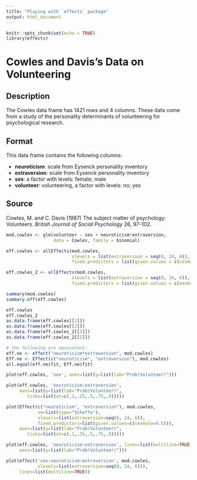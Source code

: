```yaml
---
title: "Playing with `effects` package"
output: html_document
---
```


```r
knitr::opts_chunk$set(echo = TRUE)
library(effects)
```

# Cowles and Davis's Data on Volunteering
## Description
The Cowles data frame has 1421 rows and 4 columns. These data come from a study of the personality determinants of volunteering for psychological research.

## Format
This data frame contains the following columns:

* **neuroticism**: scale from Eysenck personality inventory
* **extraversion**: scale from Eysenck personality inventory
* **sex**: a factor with levels: female; male
* **volunteer**: volunteering, a factor with levels: no; yes

## Source
Cowles, M. and C. Davis (1987) The subject matter of psychology: Volunteers. 
_British Journal of Social Psychology_ 26, 97–102.

```r
mod.cowles <- glm(volunteer ~ sex + neuroticism*extraversion,
                  data = Cowles, family = binomial)

eff.cowles <- allEffects(mod.cowles, 
                         xlevels = list(extraversion = seq(0, 24, 6)),
                         fixed.predictors = list(given.values = c(sexmale = 0.5)))

eff.cowles_2 <- allEffects(mod.cowles, 
                         xlevels = list(extraversion = seq(0, 24, 6)),
                         fixed.predictors = list(given.values = c(sexmale = 1.0)))
```

```r
summary(mod.cowles)
summary.eff(eff.cowles)
```


```r

eff.cowles
eff.cowles_2
as.data.frame(eff.cowles[[1]])
as.data.frame(eff.cowles[[2]])
as.data.frame(eff.cowles_2[[1]])
as.data.frame(eff.cowles_2[[2]])
```

```r
# the following are equivalent:
eff.ne <- effect("neuroticism*extraversion", mod.cowles)
Eff.ne <- Effect(c("neuroticism", "extraversion"), mod.cowles)
all.equal(eff.ne$fit, Eff.ne$fit)

plot(eff.cowles, 'sex', axes=list(y=list(lab="Prob(Volunteer)")))

plot(eff.cowles, 'neuroticism:extraversion',
     axes=list(y=list(lab="Prob(Volunteer)",
        ticks=list(at=c(.1,.25,.5,.75,.9)))))

plot(Effect(c("neuroticism", "extraversion"), mod.cowles,
            se=list(type="Scheffe"),
            xlevels=list(extraversion=seq(0, 24, 6)),
            fixed.predictors=list(given.values=c(sexmale=0.5))),
     axes=list(y=list(lab="Prob(Volunteer)",
        ticks=list(at=c(.1,.25,.5,.75,.9)))))

plot(eff.cowles, 'neuroticism:extraversion', lines=list(multiline=TRUE),
     axes=list(y=list(lab="Prob(Volunteer)")))

plot(effect('sex:neuroticism:extraversion', mod.cowles,
            xlevels=list(extraversion=seq(0, 24, 6))),
     lines=list(multiline=TRUE))

```

